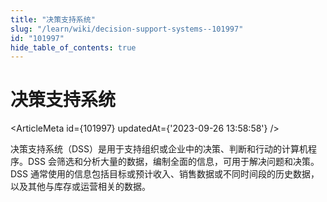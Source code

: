 ```yaml
---
title: "决策支持系统"
slug: "/learn/wiki/decision-support-systems--101997"
id: "101997"
hide_table_of_contents: true
---
```



# 决策支持系统

<ArticleMeta id={101997} updatedAt={'2023-09-26 13:58:58'} />
<div className='border-solid border-b border-t-0 my-4 border-[var(--ifm-color-gray-300)]' />

决策支持系统（DSS）是用于支持组织或企业中的决策、判断和行动的计算机程序。DSS 会筛选和分析大量的数据，编制全面的信息，可用于解决问题和决策。DSS 通常使用的信息包括目标或预计收入、销售数据或不同时间段的历史数据，以及其他与库存或运营相关的数据。
